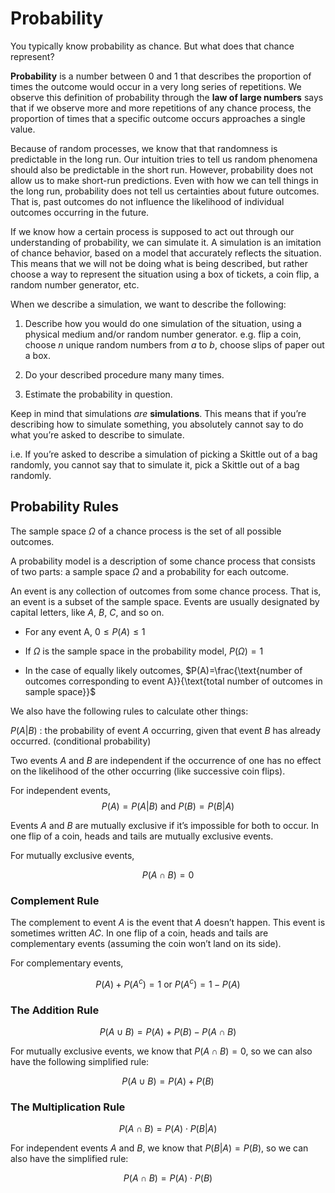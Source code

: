 # Probability {#probability}

You typically know probability as chance. But what does that chance represent? 

**Probability** is a number between 0 and 1 that describes the proportion of times the outcome would occur in a very long series of repetitions. We observe this definition of probability through the **law of large numbers** says that if we observe more and more repetitions of any chance process, the proportion of times that a specific outcome occurs approaches a single value. 

Because of random processes, we know that that randomness is predictable in the long run. Our intuition tries to tell us random phenomena should also be predictable in the short run. However, probability does not allow us to make short-run predictions. Even with how we can tell things in the long run, probability does not tell us certainties about future outcomes. That is, past outcomes do not influence the likelihood of individual outcomes occurring in the future. 

If we know how a certain process is supposed to act out through our understanding of probability, we can simulate it. A simulation is an imitation of chance behavior, based on a model that accurately reflects the situation. This means that we will not be doing what is being described, but rather choose a way to represent the situation using a box of tickets, a coin flip, a random number generator, etc.

When we describe a simulation, we want to describe the following:

1. Describe how you would do one simulation of the situation, using a physical medium and/or random number generator. e.g. flip a coin, choose $n$ unique random numbers from $a$ to $b$, choose slips of paper out a box.

2. Do your described procedure many many times.

3. Estimate the probability in question.

::: {.callout-warning}
Keep in mind that simulations *are* **simulations**. This means that if you're describing how to simulate something, you absolutely cannot say to do what you're asked to describe to simulate.

i.e. If you're asked to describe a simulation of picking a Skittle out of a bag randomly, you cannot say that to simulate it, pick a Skittle out of a bag randomly.
:::

## Probability Rules

The sample space $\Omega$ of a chance process is the set of all possible outcomes. 

A probability model is a description of some chance process that consists of two parts: a sample space $\Omega$ and a probability for each outcome. 

An event is any collection of outcomes from some chance process. That is, an event is a subset of the sample space. Events are usually designated by capital letters, like $A$, $B$, $C$, and so on. 

::: {.callout-note title="Probability Model"}

- For any event A, $0 \leq P(A) \leq 1$

- If $\Omega$ is the sample space in the probability model, $P(\Omega)=1$

- In the case of equally likely outcomes, $P(A)=\frac{\text{number of outcomes corresponding to event A}}{\text{total number of outcomes in sample space}}$

:::

We also have the following rules to calculate other things:

$P(A|B)$ : the probability of event $A$ occurring, given that event $B$ has already occurred. (conditional probability)

::: {.callout-note title="Independent Events"}
Two events $A$ and $B$ are independent if the occurrence of one has no effect on the likelihood of the other occurring (like successive coin flips).  

For independent events, 
$$P(A)=P(A|B) \text{ and } P(B)=P(B|A)$$
:::

::: {.callout-note title="Mutually Exclusive (or Disjoint)"}
Events $A$ and $B$ are mutually exclusive if it’s impossible for both to occur.  In one flip of a coin, heads and tails are mutually exclusive events.  

For mutually exclusive events, 

$$P(A\cap B)=0$$ 
:::

### Complement Rule

The complement to event $A$ is the event that $A$ doesn’t happen.  This event is sometimes written $AC$.  In one flip of a coin, heads and tails are complementary events (assuming the coin won’t land on its side).  

::: {.callout-note title="Complementary Rule"}
For complementary events, 

$$P(A)+P(A^c)=1 \text{ or } P(A^c)=1-P(A)$$
:::

### The Addition Rule

::: {.callout-note title="Addition Rule"}
$$P(A \cup B)=P(A) + P(B)-P(A \cap B)$$

For mutually exclusive events, we know that $P(A\cap B)=0$, so we can also have the following simplified rule:

$$P(A \cup B)=P(A) + P(B)$$
:::

### The Multiplication Rule

::: {.callout-note title="Multiplication Rule"}
$$P(A\cap B)=P(A)\cdot P(B|A)$$

For independent events $A$ and $B$, we know that $P(B|A) = P(B)$, so we can also have the simplified rule:

$$P(A\cap B)=P(A)\cdot P(B)$$
:::
